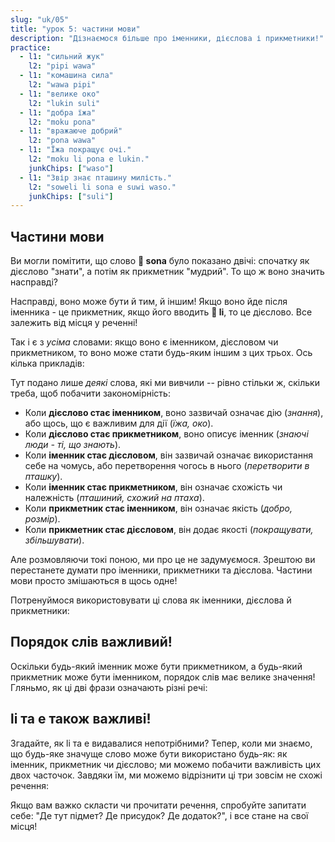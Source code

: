 ```yaml
---
slug: "uk/05"
title: "урок 5: частини мови"
description: "Дізнаємося більше про іменники, дієслова і прикметники!"
practice:
  - l1: "сильний жук"
    l2: "pipi wawa"
  - l1: "комашина сила"
    l2: "wawa pipi"
  - l1: "велике око"
    l2: "lukin suli"
  - l1: "добра їжа"
    l2: "moku pona"
  - l1: "вражаюче добрий"
    l2: "pona wawa"
  - l1: "Їжа покращує очі."
    l2: "moku li pona e lukin."
    junkChips: ["waso"]
  - l1: "Звір знає пташину милість."
    l2: "soweli li sona e suwi waso."
    junkChips: ["suli"]
---
```



## Частини мови

Ви могли помітити, що слово **󱥡 sona** було показано двічі: спочатку як дієслово "знати", а потім як прикметник "мудрий". То що ж воно значить насправді?

Насправді, воно може бути й тим, й іншим! Якщо воно йде після іменника - це прикметник, якщо його вводить **󱤧 li**, то це дієслово. Все залежить від місця у реченні!

Так і є з _усіма_ словами: якщо воно є іменником, дієсловом чи прикметником, то воно може стати будь-яким іншим з цих трьох. Ось кілька прикладів:

<List>
  <Word sl="lukin" m="ім. око; діє. бачити" />
  <Word sl="moku" m="ім. їжа; діє. споживати, їсти" />
  <Word sl="sona" m="ім. знання, мудрість; діє. знати; прик. знаючий, мудрий" />
  <Word sl="suli" m="ім. розмір; діє. збільшувати; прик. великий, важливий" />
  <Word sl="pona" m="ім. добро; діє. покращувати; прик. добрий, хороший" />
  <Word sl="waso" m="ім. птах; діє. робити птахоподібним; прик. пташиний, птахоподібний" />
</List>

Тут подано лише *деякі* слова, які ми вивчили -- рівно стільки ж, скільки треба, щоб побачити закономірність:
* Коли **дієслово стає іменником**, воно зазвичай означає дію (*знання*), або щось, що є важливим для дії (*їжа, око*).
* Коли **дієслово стає прикметником**, воно описує іменник (*знаючі люди - ті, що знають*).
* Коли **іменник стає дієсловом**, він зазвичай означає використання себе на чомусь, або перетворення чогось в нього (*перетворити в пташку*).
* Коли **іменник стає прикметником**, він означає схожість чи належність (*пташиний, схожий на птаха*).
* Коли **прикметник стає іменником**, він означає якість (*добро, розмір*).
* Коли **прикметник стає дієсловом**, він додає якості (*покращувати, збільшувати*).

Але розмовляючи токі поною, ми про це не задумуємося. Зрештою ви перестанете думати про іменники, прикметники та дієслова. Частини мови просто змішаються в щось одне!

Потренуймося використовувати ці слова як іменники, дієслова й прикметники:

<List>
  <Sentence sl="lukin li pona e sona." m="Очі покращують знання." />
  <Sentence sl="moku li suli e pipi." m="Їжа збільшує комах." />
  <Sentence
    sl="moku li wawa e soweli lili."
    m="Їжа посилює малого звіра."
  />
</List>

## Порядок слів важливий!

Оскільки будь-який іменник може бути прикметником, а будь-який прикметник може бути іменником, порядок слів має велике значення! Гляньмо, як ці дві фрази означають різні речі:

<List>
  <Word sl="soweli suli" m="великий звір" />
  <Word sl="suli soweli" m="розмір звіра" />
  <Sentence
    sl="soweli suli li sona e suli soweli."
    m="Великий звір знає розмір звіра."
  />
</List>

## li та e також важливі!

Згадайте, як li та е видавалися непотрібними? Тепер, коли ми знаємо, що будь-яке значуще слово може бути використано будь-як: як іменник, прикметник чи дієслово; ми можемо побачити важливість цих двох часточок. Завдяки їм, ми можемо відрізнити ці три зовсім не схожі речення:

<List>
  <Word sl="soweli sona" m="мудрий звір" />
  <Word sl="sona pona" m="хороше знання; добре знати" />
  <Word sl="pona waso" m="добро птахів" />
  <Sentence
    sl="soweli sona li pona e waso."
    m="Мудрий звір допомагає пташці."
  />
  <Sentence
    sl="Звір добре знає пташку."
    m="The animal knows the bird well."
  />
  <Sentence
    sl="Звір знає доброту пташки."
    m="The animal knows how good the bird is."
  />
</List>

Якщо вам важко скласти чи прочитати речення, спробуйте запитати себе: "Де тут підмет? Де присудок? Де додаток?", і все стане на свої місця!

<Practice exercises={frontmatter.practice} />
